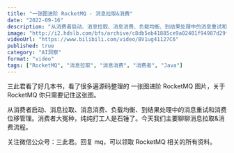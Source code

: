 ```yaml
---
title: "一张图进阶 RocketMQ - 消息拉取&消费"
date: "2022-09-16"
description: "从消费者启动、消息拉取、消息消费、负载均衡、到结果处理中的消息重试和消费位移管理。今天我们主要聊聊消息拉取&消费流程。"
image: "http://i2.hdslb.com/bfs/archive/c8db5eb41885ce9a02401f94987d29f8ff223a92.jpg"
videoUrl: "https://www.bilibili.com/video/BV1ug41127C6"
published: true
category: "AI洞察"
format: "video"
tags: ["RocketMQ", "消息拉取", "消息消费", "消费者", "Java"]
---
```


三此君看了好几本书，看了很多遍源码整理的 一张图进阶 RocketMQ 图片，关于 RocketMQ 你只需要记住这张图。

从消费者启动、消息拉取、消息消费、负载均衡、到结果处理中的消息重试和消费位移管理。消费者大冤种，纯纯打工人是石锤了。今天我们主要聊聊消息拉取&消费流程。

关注微信公众号：三此君。回复 mq，可以领取 RocketMQ 相关的所有资料。
